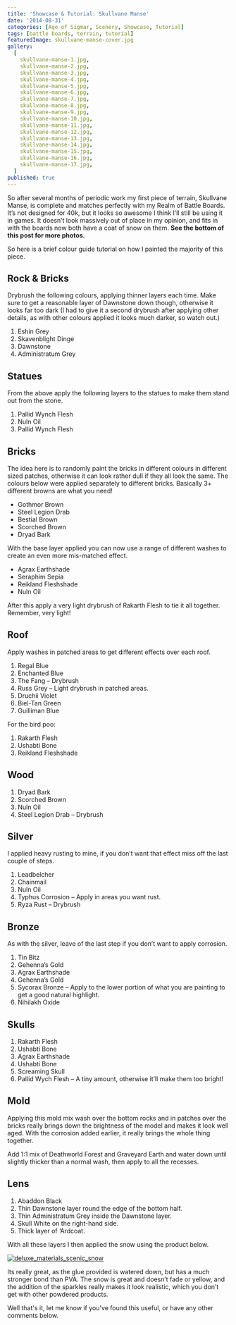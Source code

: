 ```yaml
---
title: 'Showcase & Tutorial: Skullvane Manse'
date: '2014-08-31'
categories: [Age of Sigmar, Scenery, Showcase, Tutorial]
tags: [battle boards, terrain, tutorial]
featuredImage: skullvane-manse-cover.jpg
gallery:
  [
    skullvane-manse-1.jpg,
    skullvane-manse-2.jpg,
    skullvane-manse-3.jpg,
    skullvane-manse-4.jpg,
    skullvane-manse-5.jpg,
    skullvane-manse-6.jpg,
    skullvane-manse-7.jpg,
    skullvane-manse-8.jpg,
    skullvane-manse-9.jpg,
    skullvane-manse-10.jpg,
    skullvane-manse-11.jpg,
    skullvane-manse-12.jpg,
    skullvane-manse-13.jpg,
    skullvane-manse-14.jpg,
    skullvane-manse-15.jpg,
    skullvane-manse-16.jpg,
    skullvane-manse-17.jpg,
  ]
published: true
---
```


So after several months of periodic work my first piece of terrain, Skullvane Manse, is complete and matches perfectly
with my Realm of Battle Boards. It’s not designed for 40k, but it looks so awesome I think I’ll still be using it
in games. It doesn’t look massively out of place in my opinion, and fits in with the boards now both have a
coat of snow on them. **See the bottom of this post for more photos.**

So here is a brief colour guide tutorial on how I painted the majority of this piece.

## Rock & Bricks

Drybrush the following colours, applying thinner layers each time. Make sure to get a reasonable layer of Dawnstone
down though, otherwise it looks far too dark (I had to give it a second drybrush after applying other details,
as with other colours applied it looks much darker, so watch out.)

1.  Eshin Grey
2.  Skavenblight Dinge
3.  Dawnstone
4.  Administratum Grey

## Statues

From the above apply the following layers to the statues to make them stand out from the stone.

1.  Pallid Wynch Flesh
2.  Nuln Oil
3.  Pallid Wynch Flesh

## Bricks

The idea here is to randomly paint the bricks in different colours in different sized patches, otherwise it can
look rather dull if they all look the same. The colours below were applied separately to different bricks.
Basically 3+ different browns are what you need!

- Gothmor Brown
- Steel Legion Drab
- Bestial Brown
- Scorched Brown
- Dryad Bark

With the base layer applied you can now use a range of different washes to create an even more mis-matched effect.

- Agrax Earthshade
- Seraphim Sepia
- Reikland Fleshshade
- Nuln Oil

After this apply a very light drybrush of Rakarth Flesh to tie it all together. Remember, very light!

## Roof

Apply washes in patched areas to get different effects over each roof.

1.  Regal Blue
2.  Enchanted Blue
3.  The Fang – Drybrush
4.  Russ Grey – Light drybrush in patched areas.
5.  Druchii Violet
6.  Biel-Tan Green
7.  Guilliman Blue

For the bird poo:

1.  Rakarth Flesh
2.  Ushabti Bone
3.  Reikland Fleshshade

## Wood

1.  Dryad Bark
2.  Scorched Brown
3.  Nuln Oil
4.  Steel Legion Drab – Drybrush

## Silver

I applied heavy rusting to mine, if you don’t want that effect miss off the last couple of steps.

1.  Leadbelcher
2.  Chainmail
3.  Nuln Oil
4.  Typhus Corrosion – Apply in areas you want rust.
5.  Ryza Rust – Drybrush

## Bronze

As with the silver, leave of the last step if you don’t want to apply corrosion.

1.  Tin Bitz
2.  Gehenna’s Gold
3.  Agrax Earthshade
4.  Gehenna’s Gold
5.  Sycorax Bronze – Apply to the lower portion of what you are painting to get a good natural highlight.
6.  Nihilakh Oxide

## Skulls

1.  Rakarth Flesh
2.  Ushabti Bone
3.  Agrax Earthshade
4.  Ushabti Bone
5.  Screaming Skull
6.  Pallid Wych Flesh – A tiny amount, otherwise it’ll make them too bright!

## Mold

Applying this mold mix wash over the bottom rocks and in patches over the bricks really brings down the brightness
of the model and makes it look well aged. With the corrosion added earlier, it really brings the whole thing together.

Add 1:1 mix of Deathworld Forest and Graveyard Earth and water down until slightly thicker than a normal wash, then
apply to all the recesses.

## Lens

1.  Abaddon Black
2.  Thin Dawnstone layer round the edge of the bottom half.
3.  Thin Administratum Grey inside the Dawnstone layer.
4.  Skull White on the right-hand side.
5.  Thick layer of ‘Ardcoat.

With all these layers I then applied the snow using the product below.

[![deluxe_materials_scenic_snow](deluxe_materials_scenic_snow.jpg)](http://www.amazon.co.uk/dp/B00AMB7398/)

Its really great, as the glue provided is watered down, but has a much stronger bond than PVA. The snow is great and
doesn’t fade or yellow, and the addition of the sparkles really makes it look realistic, which you don’t get with
other powdered products.

Well that's it, let me know if you've found this useful, or have any other comments below.
